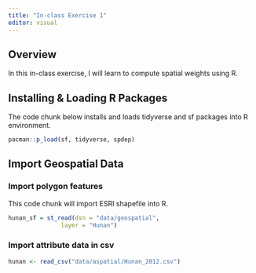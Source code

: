 ```yaml
---
title: "In-class Exercise 1"
editor: visual
---
```


## Overview

In this in-class exercise, I will learn to compute spatial weights using R.

## Installing & Loading R Packages

The code chunk below installs and loads tidyverse and sf packages into R environment.

```r
pacman::p_load(sf, tidyverse, spdep)
```

## Import Geospatial Data

### Import polygon features

This code chunk will import ESRI shapefile into R.

```r
hunan_sf = st_read(dsn = "data/geospatial", 
               layer = "Hunan")
```

### Import attribute data in csv

```r
hunan <- read_csv("data/aspatial/Hunan_2012.csv")
```
